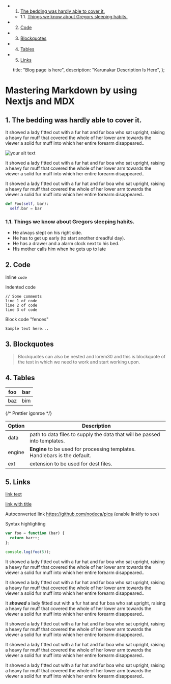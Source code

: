 - 1. [The bedding was hardly able to cover it.](#Thebeddingwashardlyabletocoverit.)
  - 1.1. [Things we know about Gregors sleeping habits.](#ThingsweknowaboutGregorssleepinghabits.)
- 2. [Code](#Code)
- 3. [Blockquotes](#Blockquotes)
- 4. [Tables](#Tables)
- 5. [Links](#Links)


  title: "Blog page is here",
  description: "Karunakar Description Is Here",
};

# Mastering Markdown by using Nextjs and MDX

## 1. <a name='Thebeddingwashardlyabletocoverit.'></a>The bedding was hardly able to cover it.

It showed a lady fitted out with a fur hat and fur boa who sat upright, raising a heavy fur muff that covered the whole of her lower arm towards the viewer a solid fur muff into which her entire forearm disappeared..

<Image className="mt-4" src={yourImage} alt="your alt text" />

It showed a lady fitted out with a fur hat and fur boa who sat upright, raising a heavy fur muff that covered the whole of her lower arm towards the viewer a solid fur muff into which her entire forearm disappeared..

It showed a lady fitted out with a fur hat and fur boa who sat upright, raising a heavy fur muff that covered the whole of her lower arm towards the viewer a solid fur muff into which her entire forearm disappeared..

```python
def Foo(self, bar):
  self.bar = bar
```

### 1.1. <a name='ThingsweknowaboutGregorssleepinghabits.'></a>Things we know about Gregors sleeping habits.

- He always slept on his right side.
- He has to get up early (to start another dreadful day).
- He has a drawer and a alarm clock next to his bed.
- His mother calls him when he gets up to late

## 2. <a name='Code'></a>Code

Inline `code`

Indented code

    // Some comments
    line 1 of code
    line 2 of code
    line 3 of code

Block code "fences"

```
Sample text here...
```

## 3. <a name='Blockquotes'></a>Blockquotes

> Blockquotes can also be nested and lorem30 and this is blockquote of the text in which we need to work and start working upon.

## 4. <a name='Tables'></a>Tables

| foo | bar |
| --- | --- |
| baz | bim |

{/* Prettier igonroe */}

| Option | Description                                                                |
| ------ | -------------------------------------------------------------------------- |
| data   | path to data files to supply the data that will be passed into templates.  |
| engine | **Engine** to be used for processing templates. Handlebars is the default. |
| ext    | extension to be used for dest files.                                       |

## 5. <a name='Links'></a>Links

[link text](http://dev.nodeca.com)

[link with title](http://nodeca.github.io/pica/demo/ "title text!")

Autoconverted link https://github.com/nodeca/pica (enable linkify to see)

Syntax highlighting

```js
var foo = function (bar) {
  return bar++;
};

console.log(foo(5));
```

It showed a lady fitted out with a fur hat and fur boa who sat upright, raising a heavy fur muff that covered the whole of her lower arm towards the viewer a solid fur muff into which her entire forearm disappeared..

It showed a lady fitted out with a fur hat and fur boa who sat upright, raising a heavy fur muff that covered the whole of her lower arm towards the viewer a solid fur muff into which her entire forearm disappeared..

It **_showed_** a lady fitted out with a fur hat and fur boa who sat upright, raising a heavy fur muff that covered the whole of her lower arm towards the viewer a solid fur muff into which her entire forearm disappeared..

It showed a lady fitted out with a fur hat and fur boa who sat upright, raising a heavy fur muff that covered the whole of her lower arm towards the viewer a solid fur muff into which her entire forearm disappeared..

It showed a lady fitted out with a fur hat and fur boa who sat upright, raising a heavy fur muff that covered the whole of her lower arm towards the viewer a solid fur muff into which her entire forearm disappeared..

It showed a lady fitted out with a fur hat and fur boa who sat upright, raising a heavy fur muff that covered the whole of her lower arm towards the viewer a solid fur muff into which her entire forearm disappeared..
